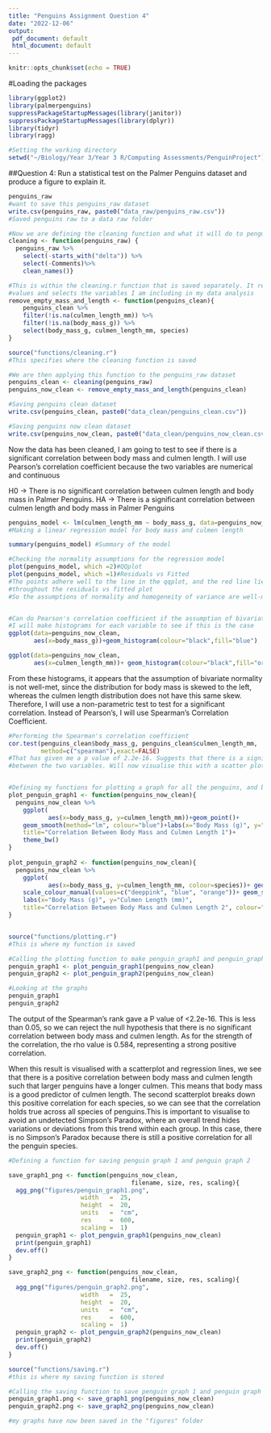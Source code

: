 ---
title: "Penguins Assignment Question 4"
date: "2022-12-06"
output: 
 pdf_document: default
 html_document: default
---

```{r setup, include=FALSE}
knitr::opts_chunk$set(echo = TRUE)
```


#Loading the packages
```{r}
library(ggplot2)
library(palmerpenguins)
suppressPackageStartupMessages(library(janitor))
suppressPackageStartupMessages(library(dplyr))
library(tidyr)
library(ragg)

```

```{r}
#Setting the working directory 
setwd("~/Biology/Year 3/Year 3 R/Computing Assessments/PenguinProject") 
```


##Question 4: Run a statistical test on the Palmer Penguins dataset and produce a figure to explain it.

```{r}
penguins_raw
#want to save this penguins_raw dataset
write.csv(penguins_raw, paste0("data_raw/penguins_raw.csv"))
#Saved penguins raw to a data raw folder

#Now we are defining the cleaning function and what it will do to penguins_raw 
cleaning <- function(penguins_raw) {
  penguins_raw %>% 
    select(-starts_with("delta")) %>%
    select(-Comments)%>%
    clean_names()}

#This is within the cleaning.r function that is saved separately. It removes NA
#values and selects the variables I am including in my data analysis
remove_empty_mass_and_length <- function(penguins_clean){
    penguins_clean %>%
    filter(!is.na(culmen_length_mm)) %>%
    filter(!is.na(body_mass_g)) %>%
    select(body_mass_g, culmen_length_mm, species)
}

source("functions/cleaning.r")
#This specifies where the cleaning function is saved

#We are then applying this function to the penguins_raw dataset
penguins_clean <- cleaning(penguins_raw)
penguins_now_clean <- remove_empty_mass_and_length(penguins_clean)

#Saving penguins clean dataset 
write.csv(penguins_clean, paste0("data_clean/penguins_clean.csv"))

#Saving penguins now clean dataset
write.csv(penguins_now_clean, paste0("data_clean/penguins_now_clean.csv"))

```

Now the data has been cleaned, I am going to test to see if there is a significant correlation between body mass and culmen length. I will use Pearson's correlation coefficient because the two variables are numerical and continuous 

H0 -> There is no significant correlation between culmen length and body mass in Palmer Penguins. 
HA -> There is a significant correlation between culmen length and body mass in Palmer Penguins

```{r}
penguins_model <- lm(culmen_length_mm ~ body_mass_g, data=penguins_now_clean) 
#Making a linear regression model for body mass and culmen length 

summary(penguins_model) #Summary of the model 

#Checking the normality assumptions for the regression model
plot(penguins_model, which =2)#QQplot
plot(penguins_model, which =1)#Residuals vs Fitted
#The points adhere well to the line in the qqplot, and the red line lies close to 0 
#throughout the residuals vs fitted plot
#So the assumptions of normality and homogeneity of variance are well-met for the model


#Can do Pearson's correlation coefficient if the assumption of bivariate normality is not breached. 
#I will make histograms for each variable to see if this is the case 
ggplot(data=penguins_now_clean, 
       aes(x=body_mass_g))+geom_histogram(colour="black",fill="blue")

ggplot(data=penguins_now_clean,
       aes(x=culmen_length_mm))+ geom_histogram(colour="black",fill="orange")

```

From these histograms, it appears that the assumption of bivariate normality is not well-met, since the distribution for body mass is skewed to the left, whereas the culmen length distribution does not have this same skew. Therefore, I will use a non-parametric test to test for a significant correlation. Instead of Pearson's, I will use Spearman's Correlation Coefficient. 

```{r}

#Performing the Spearman's correlation coefficient
cor.test(penguins_clean$body_mass_g, penguins_clean$culmen_length_mm, 
         method=c("spearman"),exact=FALSE)
#That has given me a p value of 2.2e-16. Suggests that there is a significant correlation 
#between the two variables. Will now visualise this with a scatter plot


#Defining my functions for plotting a graph for all the penguins, and broken down by penguin species
plot_penguin_graph1 <- function(penguins_now_clean){
  penguins_now_clean %>%
    ggplot(
           aes(x=body_mass_g, y=culmen_length_mm))+geom_point()+
    geom_smooth(method="lm", colour="blue")+labs(x="Body Mass (g)", y="Culmen Length (mm)", 
    title="Correlation Between Body Mass and Culmen Length 1")+
    theme_bw()
}   
    
plot_penguin_graph2 <- function(penguins_now_clean){ 
  penguins_now_clean %>%
    ggplot(
           aes(x=body_mass_g, y=culmen_length_mm, colour=species))+ geom_point()+
    scale_colour_manual(values=c("deeppink", "blue", "orange"))+ geom_smooth(method="lm")+
    labs(x="Body Mass (g)", y="Culmen Length (mm)", 
    title="Correlation Between Body Mass and Culmen Length 2", colour="Penguin Species") 
}


source("functions/plotting.r")
#This is where my function is saved

#Calling the plotting function to make penguin_graph1 and penguin_graph2
penguin_graph1 <- plot_penguin_graph1(penguins_now_clean) 
penguin_graph2 <- plot_penguin_graph2(penguins_now_clean)

#Looking at the graphs
penguin_graph1 
penguin_graph2

```

The output of the Spearman's rank gave a P value of <2.2e-16. This is less than 0.05, so we can reject the null hypothesis that there is no significant correlation between body mass and culmen length. As for the strength of the correlation, the rho value is 0.584, representing a strong positive correlation. 

When this result is visualised with a scatterplot and regression lines, we see that there is a positive correlation between body mass and culmen length such that larger penguins have a longer culmen. This means that body mass is a good predictor of culmen length. The second scatterplot breaks down this positive correlation for each species, so we can see that the correlation holds true across all species of penguins.This is important to visualise to avoid an undetected Simpson's Paradox, where an overall trend hides variations or deviations from this trend within each group. In this case, there is no Simpson's Paradox because there is still a positive correlation for all the penguin species. 

```{r}
#Defining a function for saving penguin graph 1 and penguin graph 2

save_graph1_png <- function(penguins_now_clean,
                                  filename, size, res, scaling){
  agg_png("figures/penguin_graph1.png", 
                    width   =  25, 
                    height  =  20, 
                    units   =  "cm", 
                    res     =  600, 
                    scaling =  1)
  penguin_graph1 <- plot_penguin_graph1(penguins_now_clean)
  print(penguin_graph1)
  dev.off()
}

save_graph2_png <- function(penguins_now_clean,
                                  filename, size, res, scaling){
  agg_png("figures/penguin_graph2.png", 
                    width   =  25, 
                    height  =  20, 
                    units   =  "cm", 
                    res     =  600, 
                    scaling =  1)
  penguin_graph2 <- plot_penguin_graph2(penguins_now_clean)
  print(penguin_graph2)
  dev.off()
}

source("functions/saving.r") 
#this is where my saving function is stored

#Calling the saving function to save penguin graph 1 and penguin graph 2 as png files
penguin_graph1.png <- save_graph1_png(penguins_now_clean)
penguin_graph2.png <- save_graph2_png(penguins_now_clean)

#my graphs have now been saved in the "figures" folder 

```


